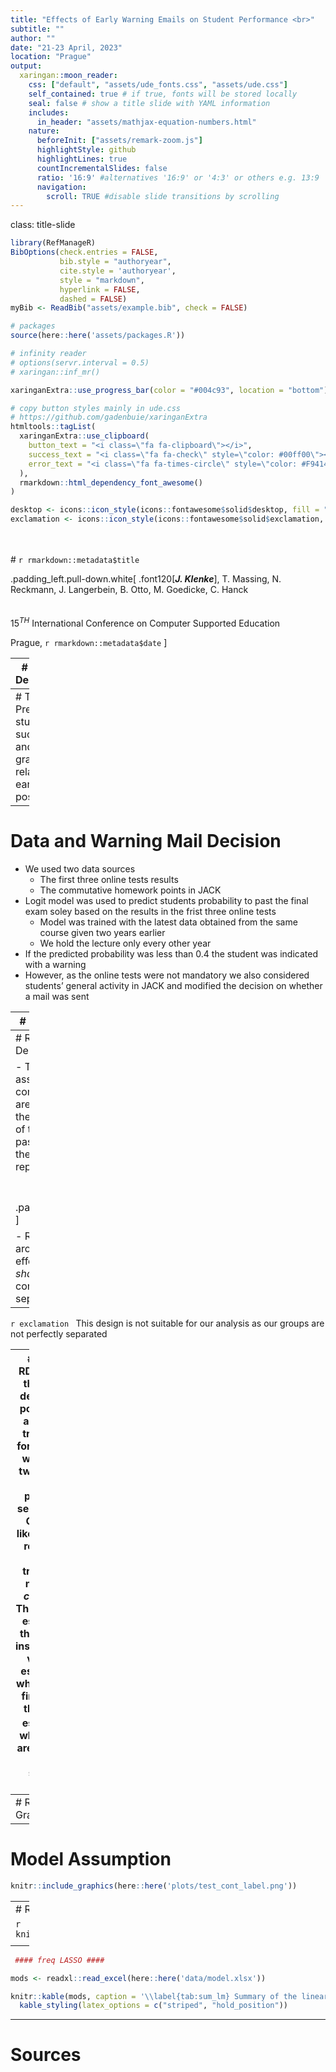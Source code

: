 ```yaml
---
title: "Effects of Early Warning Emails on Student Performance <br>"
subtitle: ""
author: ""
date: "21-23 April, 2023"
location: "Prague"
output:
  xaringan::moon_reader:
    css: ["default", "assets/ude_fonts.css", "assets/ude.css"]
    self_contained: true # if true, fonts will be stored locally
    seal: false # show a title slide with YAML information
    includes:
      in_header: "assets/mathjax-equation-numbers.html"
    nature:
      beforeInit: ["assets/remark-zoom.js"]
      highlightStyle: github
      highlightLines: true
      countIncrementalSlides: false
      ratio: '16:9' #alternatives '16:9' or '4:3' or others e.g. 13:9
      navigation:
        scroll: TRUE #disable slide transitions by scrolling
---
```

class: title-slide  
```r
library(RefManageR)
BibOptions(check.entries = FALSE, 
           bib.style = "authoryear", 
           cite.style = 'authoryear', 
           style = "markdown",
           hyperlink = FALSE, 
           dashed = FALSE)
myBib <- ReadBib("assets/example.bib", check = FALSE)

# packages
source(here::here('assets/packages.R'))

# infinity reader
# options(servr.interval = 0.5)
# xaringan::inf_mr()
```

```r
xaringanExtra::use_progress_bar(color = "#004c93", location = "bottom")
```

```r
# copy button styles mainly in ude.css 
# https://github.com/gadenbuie/xaringanExtra
htmltools::tagList(
  xaringanExtra::use_clipboard(
    button_text = "<i class=\"fa fa-clipboard\"></i>",
    success_text = "<i class=\"fa fa-check\" style=\"color: #00ff00\"></i>",
    error_text = "<i class=\"fa fa-times-circle\" style=\"color: #F94144\"></i>"
  ),
  rmarkdown::html_dependency_font_awesome()
)

desktop <- icons::icon_style(icons::fontawesome$solid$desktop, fill = "#004c93")
exclamation <- icons::icon_style(icons::fontawesome$solid$exclamation, fill = "#004c93")
```
<br>
<br>
# `r rmarkdown::metadata$title`


.padding_left.pull-down.white[
.font120[**_J. Klenke_**], T. Massing, N. Reckmann, J. Langerbein, B. Otto, M. Goedicke, C. Hanck
<br>
<br>
<br>
$15^{TH}$ International Conference on Computer Supported Education

Prague, `r rmarkdown::metadata$date`
]

---
# Course Description 

- Analyzed Course: _Inferential Statistics_ at the University of Duisburg-Essen of the summer semester 2019
- Compulsory course for several business and economics programs
  - Weekly 2-hour lecture 
  - Weekly 2-hour exercise
  - [Kahoot!](https://kahoot.com/) games were used to interact with students during classes
  - Homework and 5 online tests were offered on the e-assessment platform [JACK](https://s3.paluno.uni-due.de/en/forschung/spalte1/e-learning-und-e-assessment)
- Information from __802__ individuals were collected from Moodle  
  - __337__ students took an exam at the end of the semester

---
# Theorie 
- Predicting students success and/or final grad is relatively early possible 


---
# Data and Warning Mail Decision
- We used two data sources 
  - The first three online tests results  
  - The commutative homework points in JACK
- Logit model was used to predict students probability to past the final exam soley based on the results in the frist three online tests
  - Model was trained with the latest data obtained from the same course given two years earlier
  - We hold the lecture only every other year
- If the predicted probability was less than 0.4 the student was indicated with a warning
- However, as the online tests were not mandatory we also considered students' general activity in JACK and modified the decision on whether a mail was sent

---
# Course Timeline Main Events

<br> 
<br>

```r
knitr::include_graphics(here::here('plots/timeline_plot.png'))
```

---
# Regression Discontinuity Design (RDD) 

- The treatment is __not__ randomly assigned and therefore more commonly used methods like OLS are not suitable
  - In our design the treatment is main a function of the predicted probability to pass the final exam   
- Consider the following suitable RDD representation:

$$Y_i = \beta_0 + \alpha T_i + \beta W_i + u_i$$
.padding_left.padding_left.font70[
<ul>
  <li> \(W_i\) denotes the predicted probability to pass the final exam</li>
  <li> \(T_i\) indicates if a student received a mail</li>
  <ul style="list-style-type: '&#8227;  ';"  >
    <li>\(T_i = 1[W_i \leq c]\) , with \(c = 0.4\) </li>
  </ul>
  <li>\(\alpha\) denotes the treatment effect</li>
  <li>\(u_i\) denotes the error term</li>
</ul>
]

- RDD compares the individuals around the cutoff to estimate an effect
  - This design is called _sharp_ RDD as the treatment and control group are perfectly separated

--

`r exclamation` $\;$  This design is not suitable for our analysis as our groups are not perfectly separated  

---
# Fuzzy RDD
- With the _fuzzy_ design it is possible to analyse a treatment for a setting where the two groups are not perfectly separated
- Only the likelihood of receiving the treatment needs to _change_
- The effect is estimated through an instrumental variable estimation where in the first stage the $\widehat{T}_i$ are estimated which then are inserted in the second stage 

- First Stage: 
$$T_i = \gamma_0 +\gamma_i Z_i + \gamma_2  W_i + \nu_i \qquad \quad$$

- Second Stage: 
$$Y_i  = \beta_0 + \alpha \widehat{T}_i + \delta_1 W_i + \beta X_i + u_i$$

---
# RDD Graphic 


---
# Model Assumption



```r
knitr::include_graphics(here::here('plots/test_cont_label.png'))
```


---
# Results

```r
knitr::include_graphics(here::here('plots/model_plot_label.png'))
```


<style type="text/css">
.tg  {border-collapse:collapse;border-spacing:0;}
.tg td{border-color:black;border-style:solid;border-width:1px;font-family:Arial, sans-serif;font-size:14px;
  overflow:hidden;padding:10px 5px;word-break:normal;}
.tg th{border-color:black;border-style:solid;border-width:1px;font-family:Arial, sans-serif;font-size:14px;
  font-weight:normal;overflow:hidden;padding:10px 5px;word-break:normal;}
.tg .tg-c3ow{border-color:inherit;text-align:center;vertical-align:top}
.tg .tg-0pky{border-color:inherit;text-align:left;vertical-align:top}
</style>
<table class="tg">
<thead>
  <tr>
    <th class="tg-0pky"></th>
    <th class="tg-c3ow">Model 1</th>
    <th class="tg-c3ow">Model 2</th>
  </tr>
</thead>
<tbody>
  <tr>
    <td class="tg-0pky">LATE</td>
    <td class="tg-c3ow">0.193<br>(4.889)</td>
    <td class="tg-c3ow">0.146<br>(4.852)</td>
  </tr>
  <tr>
    <td class="tg-0pky">Bandwith</td>
    <td class="tg-c3ow">0.255</td>
    <td class="tg-c3ow">0.255</td>
  </tr>
  <tr>
    <td class="tg-0pky">F-statistics</td>
    <td class="tg-c3ow">0.257</td>
    <td class="tg-c3ow">0.257</td>
  </tr>
  <tr>
    <td class="tg-0pky">N</td>
    <td class="tg-c3ow">126</td>
    <td class="tg-c3ow">126</td>
  </tr>
</tbody>
</table>

---

```r
 #### freq LASSO ####

mods <- readxl::read_excel(here::here('data/model.xlsx'))

knitr::kable(mods, caption = '\\label{tab:sum_lm} Summary of the linear model', format.args = list(decimal.mark = '.', big.mark = " "),   booktabs = TRUE, linesep = "")%>%
  kable_styling(latex_options = c("striped", "hold_position"))
```


---
# Sources 